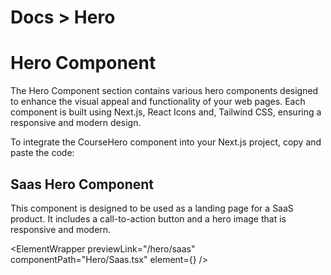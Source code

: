 
<h1 className="text-gray-200 text-[14px] mt-3 ">
  <span className="text-gray-500 ">Docs ></span> Hero
</h1>

# Hero Component

The Hero Component section contains various hero components designed to enhance the visual appeal and functionality of your web pages. Each component is built using Next.js, React Icons and, Tailwind CSS, ensuring a responsive and modern design.

To integrate the CourseHero component into your Next.js project, copy and paste the code:

## Saas Hero Component

This component is designed to be used as a landing page for a SaaS product. It includes a call-to-action button and a hero image that is responsive and modern.

<ElementWrapper
  previewLink="/hero/saas"
  componentPath="Hero/Saas.tsx"
  element={<SaasHero />}
/>
